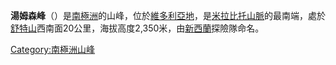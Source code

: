 {{expand|time=2015-07-01T09:36:23+00:00}}
{{unreferenced|time=2015-07-01T09:36:23+00:00}}
{{coord|71|59|S|166|7|E|display=title}}

'''湯姆森峰'''（{{lang-en|Thomson Peak}}）是[[南極洲|南極洲]]的山峰，位於[[維多利亞地|維多利亞地]]，是[[米拉比托山脈|米拉比托山脈]]的最南端，處於[[舒特山|舒特山]]西南面20公里，海拔高度2,350米，由[[新西蘭|新西蘭]]探險隊命名。

{{Antarctica-geo-stub}}
[[Category:南極洲山峰|Category:南極洲山峰]]